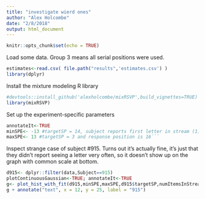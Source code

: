 ```yaml
---
title: "investigate wierd ones"
author: "Alex Holcombe"
date: "2/8/2018"
output: html_document
---
```


```r
knitr::opts_chunk$set(echo = TRUE)
```

Load some data. Group 3 means all serial positions were used.

```r
estimates<-read.csv( file.path("results",'estimates.csv') )
library(dplyr)

```

Install the mixture modeling R library
```r
#devtools::install_github('alexholcombe/mixRSVP',build_vignettes=TRUE)  #If want latest version
library(mixRSVP)

```

Set up the experiment-specific parameters 

```r

annotateIt<-TRUE
minSPE<- -13 #targetSP = 14, subject reports first letter in stream (1)
maxSPE<- 13 #targetSP = 3 and response position is 16```
```

Inspect strange case of subject #915. Turns out it's actually fine, it's just that they didn't report seeing a letter very often, so it doesn't show up on the graph with common scale at bottom.

```r

d915<- dplyr::filter(data,Subject==915)  
plotContinuousGaussian<-TRUE; annotateIt<-TRUE
g<- plot_hist_with_fit(d915,minSPE,maxSPE,d915$targetSP,numItemsInStream,plotContinuousGaussian,annotateIt, FALSE)
g + annotate("text", x = 12, y = 25, label = "915")
```
